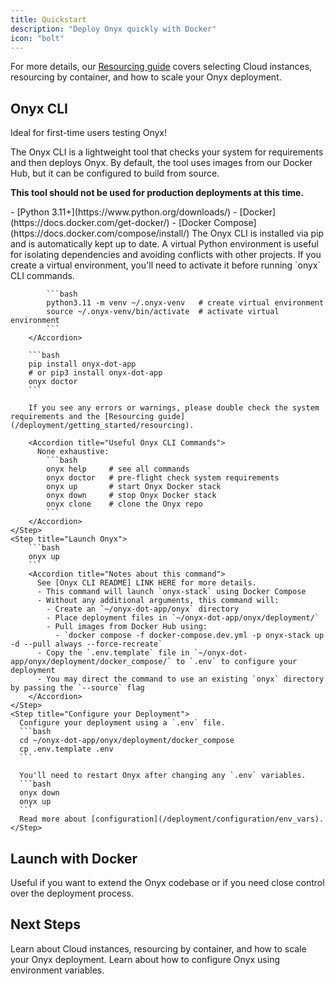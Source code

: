 ```yaml
---
title: Quickstart
description: "Deploy Onyx quickly with Docker"
icon: "bolt"
---
```



<ResourcingOverview />

For more details, our [Resourcing guide](/deployment/getting_started/resourcing) covers selecting Cloud instances, resourcing by container, and how to scale your Onyx deployment.

## Onyx CLI

<Tip>
  Ideal for first-time users testing Onyx!
</Tip>

The Onyx CLI is a lightweight tool that checks your system for requirements and then deploys Onyx. 
By default, the tool uses images from our Docker Hub, but it can be configured to build from source.

**This tool should not be used for production deployments at this time.**

<Steps>
    <Step title="Install Requirements">
        - [Python 3.11+](https://www.python.org/downloads/)
        - [Docker](https://docs.docker.com/get-docker/)
        - [Docker Compose](https://docs.docker.com/compose/install/)
    </Step>
    <Step title="Install Onyx CLI and Check System Requirements">
        The Onyx CLI is installed via pip and is automatically kept up to date.
        <Accordion title="Optional: Create a virtual environment">
            A virtual Python environment is useful for isolating dependencies and avoiding conflicts with other projects.
            <Note>
              If you create a virtual environment, you'll need to activate it before running `onyx` CLI commands.
            </Note>
          
            ```bash
            python3.11 -m venv ~/.onyx-venv   # create virtual environment
            source ~/.onyx-venv/bin/activate  # activate virtual environment
            ```
        </Accordion>
      
        ```bash
        pip install onyx-dot-app
        # or pip3 install onyx-dot-app
        onyx doctor
        ```
        
        If you see any errors or warnings, please double check the system requirements and the [Resourcing guide](/deployment/getting_started/resourcing).

        <Accordion title="Useful Onyx CLI Commands">
          None exhaustive:
            ```bash
            onyx help     # see all commands
            onyx doctor   # pre-flight check system requirements
            onyx up       # start Onyx Docker stack
            onyx down     # stop Onyx Docker stack
            onyx clone    # clone the Onyx repo
            ```
        </Accordion>
    </Step>
    <Step title="Launch Onyx">
        ```bash
        onyx up
        ```
        <Accordion title="Notes about this command">
          See [Onyx CLI README] LINK HERE for more details.
          - This command will launch `onyx-stack` using Docker Compose
          - Without any additional arguments, this command will:
            - Create an `~/onyx-dot-app/onyx` directory
            - Place deployment files in `~/onyx-dot-app/onyx/deployment/`
            - Pull images from Docker Hub using:
              - `docker compose -f docker-compose.dev.yml -p onyx-stack up -d --pull always --force-recreate`
          - Copy the `.env.template` file in `~/onyx-dot-app/onyx/deployment/docker_compose/` to `.env` to configure your deployment
          - You may direct the command to use an existing `onyx` directory by passing the `--source` flag
        </Accordion>
    </Step>
    <Step title="Configure your Deployment">
      Configure your deployment using a `.env` file.
      ```bash
      cd ~/onyx-dot-app/onyx/deployment/docker_compose
      cp .env.template .env
      ```

      You'll need to restart Onyx after changing any `.env` variables.
      ```bash
      onyx down
      onyx up
      ```
      Read more about [configuration](/deployment/configuration/env_vars).
    </Step>
</Steps>

## Launch with Docker

<Note>
  Useful if you want to extend the Onyx codebase or if you need close control over the deployment process.
</Note>

<Docker />

## Next Steps
<CardGroup cols={2}>
  <Card title="Learn about Resourcing" icon="microchip" href="/deployment/getting_started/resourcing"> 
    Learn about Cloud instances, resourcing by container, and how to scale your Onyx deployment.
  </Card>
  <Card title="Configure your Deployment" icon="microchip" href="/deployment/getting_started/configuration"> 
    Learn about how to configure Onyx using environment variables.
  </Card>
</CardGroup>